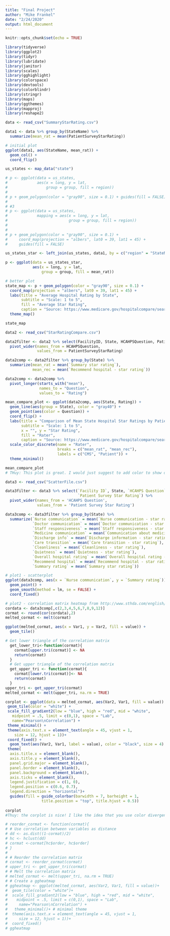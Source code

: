 ```yaml
---
title: "Final Project"
author: "Mike Frankel"
date: "2/24/2020"
output: html_document
---
```


```r
knitr::opts_chunk$set(echo = TRUE)
```

```r

library(tidyverse)
library(ggplot2)
library(tidyr)
library(lubridate)
library(janitor)
library(scales)
library(gghighlight)
library(colorspace)
library(devtools)
library(colorblindr)
library(stringr)
library(maps)
library(ggthemes)
library(mapproj)
library(reshape2)

data <- read_csv("SummaryStarRating.csv")

```


```r

data1 <- data %>% group_by(StateName) %>% 
  summarize(mean_rat = mean(PatientSurveyStarRating))

# initial plot
ggplot(data1, aes(StateName, mean_rat)) +
  geom_col() +
  coord_flip()

us_states <- map_data("state")

# p <- ggplot(data = us_states,
#             aes(x = long, y = lat,
#                 group = group, fill = region))
# 
# p + geom_polygon(color = "gray90", size = 0.1) + guides(fill = FALSE)
# 
# #3
# p <- ggplot(data = us_states,
#             mapping = aes(x = long, y = lat,
#                           group = group, fill = region))
# 
# 
# p + geom_polygon(color = "gray90", size = 0.1) +
#     coord_map(projection = "albers", lat0 = 39, lat1 = 45) +
#     guides(fill = FALSE)

us_states_star <- left_join(us_states, data1, by = c("region" = "StateName"))

p <- ggplot(data = us_states_star,
            aes(x = long, y = lat,
                group = group, fill = mean_rat))

# better plot
state_map <- p + geom_polygon(color = "gray90", size = 0.1) +
  coord_map(projection = "albers", lat0 = 39, lat1 = 45) +
  labs(title = "Average Hospital Rating by State",
       subtitle = "Scale: 1 to 5",
       fill = "Average Star Rating",
       caption = "Source: https://www.medicare.gov/hospitalcompare/search.html") +
  theme_map()

state_map

```


```r
data2 <- read_csv("StarRatingCompare.csv")

data2filter <- data2 %>% select(FacilityID, State, HCAHPSQuestion, PatientSurveyStarRating) %>%
  pivot_wider(names_from = HCAHPSQuestion, 
              values_from = PatientSurveyStarRating)

data2comp <- data2filter %>% group_by(State) %>% 
  summarize(mean_rat = mean(`Summary star rating`), 
            mean_rec = mean(`Recommend hospital - star rating`))

data2comp <- data2comp %>%
  pivot_longer(starts_with("mean"), 
               names_to = "Question", 
               values_to = "Rating")

mean_compare_plot <- ggplot(data2comp, aes(State, Rating)) +
  geom_line(aes(group = State), color = "gray40") +
  geom_point(aes(color = Question)) +
  coord_flip() +
  labs(title = "Comparison of Mean State Hospital Star Ratings by Patients and CMS",
       subtitle = "Scale: 1 to 5",
       x = "", y = "Star Rating",
       fill = "Rater",
       caption = "Source: https://www.medicare.gov/hospitalcompare/search.html") +
  scale_color_discrete(name = "Rater",
                       breaks = c("mean_rat", "mean_rec"),
                       labels = c("CMS", "Patient")) +
  theme_minimal()

mean_compare_plot
# THuy: This plot is great. I would just suggest to add color to show direction of differences (subtracting one from the other and show whether that diff is negative or positive. Just like we did in homework 1)
```


```r

data3 <- read_csv("ScatterFile.csv")

data3filter <- data3 %>% select(`Facility ID`, State, `HCAHPS Question`, 
                                `Patient Survey Star Rating`) %>%
  pivot_wider(names_from = 'HCAHPS Question',
              values_from = 'Patient Survey Star Rating')

data3comp <- data3filter %>% group_by(State) %>% 
  summarize(`Nurse communication` = mean(`Nurse communication - star rating`), 
            `Doctor communication` = mean(`Doctor communication - star rating`),
            `Staff responsiveness` = mean(`Staff responsiveness - star rating`),
            `Medicine communication` = mean(`Communication about medicines - star rating`),
            `Discharge info` = mean(`Discharge information - star rating`),
            `Care transition` = mean(`Care transition - star rating`),
            `Cleanliness` = mean(`Cleanliness - star rating`),
            `Quietness` = mean(`Quietness - star rating`),
            `Overall hospital rating` = mean(`Overall hospital rating - star rating`),
            `Recommend hospital` = mean(`Recommend hospital - star rating`),
            `Summary rating` = mean(`Summary star rating`))

# plot1 - scatterplot
ggplot(data3comp, aes(x = `Nurse communication`, y = `Summary rating`)) +
  geom_point() +
  geom_smooth(method = lm, se = FALSE) +
  coord_fixed()

# plot2 - correlation matrix heatmap from http://www.sthda.com/english/wiki/ggplot2-quick-correlation-matrix-heatmap-r-software-and-data-visualization
cordata <- data3comp[,c(2,3,4,5,6,7,8,9,12)]
cormat <- round(cor(cordata),2)
melted_cormat <- melt(cormat)

ggplot(melted_cormat, aes(x = Var1, y = Var2, fill = value)) +
  geom_tile()

# Get lower triangle of the correlation matrix
  get_lower_tri<-function(cormat){
    cormat[upper.tri(cormat)] <- NA
    return(cormat)
  }
  # Get upper triangle of the correlation matrix
  get_upper_tri <- function(cormat){
    cormat[lower.tri(cormat)]<- NA
    return(cormat)
  }
upper_tri <- get_upper_tri(cormat)
melted_cormat <- melt(upper_tri, na.rm = TRUE)

corplot <- ggplot(data = melted_cormat, aes(Var2, Var1, fill = value)) +
 geom_tile(color = "white") +
 scale_fill_gradient2(low = "blue", high = "red", mid = "white", 
   midpoint = .5, limit = c(0,1), space = "Lab", 
   name="Pearson\nCorrelation") +
 theme_minimal() + 
 theme(axis.text.x = element_text(angle = 45, vjust = 1, 
    size = 12, hjust = 1))+
 coord_fixed() +
  geom_text(aes(Var2, Var1, label = value), color = "black", size = 4) +
 theme(
  axis.title.x = element_blank(),
  axis.title.y = element_blank(),
  panel.grid.major = element_blank(),
  panel.border = element_blank(),
  panel.background = element_blank(),
  axis.ticks = element_blank(),
  legend.justification = c(1, 0),
  legend.position = c(0.6, 0.7),
  legend.direction = "horizontal")+
  guides(fill = guide_colorbar(barwidth = 7, barheight = 1,
                title.position = "top", title.hjust = 0.5)) 
  
corplot
#Thuy: the corplot is nice! I like the idea that you use color divergence here. Just a minor note that later you may not want to the numbers in there :)

# reorder_cormat <- function(cormat){
# # Use correlation between variables as distance
# dd <- as.dist((1-cormat)/2)
# hc <- hclust(dd)
# cormat <-cormat[hc$order, hc$order]
# }
# 
# # Reorder the correlation matrix
# cormat <- reorder_cormat(cormat)
# upper_tri <- get_upper_tri(cormat)
# # Melt the correlation matrix
# melted_cormat <- melt(upper_tri, na.rm = TRUE)
# # Create a ggheatmap
# ggheatmap <- ggplot(melted_cormat, aes(Var2, Var1, fill = value))+
#  geom_tile(color = "white")+
#  scale_fill_gradient2(low = "blue", high = "red", mid = "white", 
#    midpoint = .5, limit = c(0,1), space = "Lab", 
#     name="Pearson\nCorrelation") +
#   theme_minimal()+ # minimal theme
#  theme(axis.text.x = element_text(angle = 45, vjust = 1, 
#     size = 12, hjust = 1))+
#  coord_fixed()
# ggheatmap
```